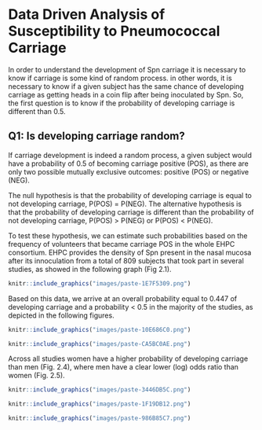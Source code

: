 # Data Driven Analysis of Susceptibility to Pneumococcal Carriage

In order to understand the development of Spn carriage it is necessary to know if carriage is some kind of random process. in other words, it is necessary to know if a given subject has the same chance of developing carriage as getting heads in a coin flip after being inoculated by Spn. So, the first question is to know if the probability of developing carriage is different than 0.5.

## Q1: Is developing carriage random?

If carriage development is indeed a random process, a given subject would have a probability of 0.5 of becoming carriage positive (POS), as there are only two possible mutually exclusive outcomes: positive (POS) or negative (NEG).

The null hypothesis is that the probability of developing carriage is equal to not developing carriage, P(POS) = P(NEG). The alternative hypothesis is that the probability of developing carriage is different than the probability of not developing carriage, P(POS) \> P(NEG) or P(POS) \< P(NEG).

To test these hypothesis, we can estimate such probabilities based on the frequency of volunteers that became carriage POS in the whole EHPC consortium. EHPC provides the density of Spn present in the nasal mucosa after its innoculation from a total of 809 subjects that took part in several studies, as showed in the following graph (Fig 2.1).

```r
knitr::include_graphics("images/paste-1E7F5309.png")
```

Based on this data, we arrive at an overall probability equal to 0.447 of developing carriage and a probability \< 0.5 in the majority of the studies, as depicted in the following figures.

```r
knitr::include_graphics("images/paste-10E686C0.png")
```

```r
knitr::include_graphics("images/paste-CA5BC0AE.png")
```

Across all studies women have a higher probability of developing carriage than men (Fig. 2.4), where men have a clear lower (log) odds ratio than women (Fig. 2.5).

```r
knitr::include_graphics("images/paste-3446DB5C.png")
```

```r
knitr::include_graphics("images/paste-1F19DB12.png")
```

```r
knitr::include_graphics("images/paste-986B85C7.png")
```
